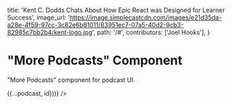 
  title:
    'Kent C. Dodds Chats About How Epic React was Designed for Learner Success',
  image_url:
    'https://image.simplecastcdn.com/images/e21d35da-a28e-4f59-97cc-3c82e6b81011/83951ec7-07a5-40d2-9cb3-82985c7bb2b4/kent-logo.jpg',
  path: '/#',
  contributors: ['Joel Hooks'],
}

<Meta title="Components/Podcasts/More" />

# "More Podcasts" Component

"More Podcasts" component for podcast UI.

<Canvas>
  <Story name="Default">
    <More podcasts={new Array(6).fill().map((p, id) => ({...podcast, id}))} />
  </Story>
</Canvas>
